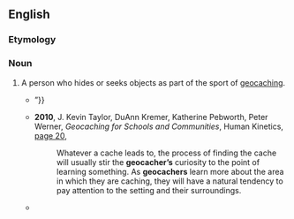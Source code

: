 ==English==

===Etymology===
{{suffix|en|geocache|er}}

===Noun===
{{en-noun}}

# A person who hides or seeks objects as part of the sport of [[geocaching]].
#* {{quote-text|lang=en|year=2008|author=Colleen Coble|title=Abomination|page=20|url=http://books.google.com/books?id=IFvfhsdPfNkC&pg=PA20&dq=%22Geocacher%7CGeocachers%22&hl=en&ei=EOFsTs2BO8OXiQfnncDtBA&sa=X&oi=book_result&ct=result&resnum=3&ved=0CDQQ6AEwAjgK#v=onepage&q=%22Geocacher%7CGeocachers%22&f=false|passage=“Couple of '''geocachers''' found a floater at Wilson's Pond about an hour ago. Nasty. The perp took her tongue and her face. {{...}}”}}
#* '''2010''', J. Kevin Taylor, DuAnn Kremer, Katherine Pebworth, Peter Werner, ''Geocaching for Schools and Communities'', Human Kinetics, [http://books.google.com/books?id=QcnVlRPbaa4C&pg=PA20&dq=%22Geocacher|Geocachers%22&hl=en&ei=Z91sTueEBYySiAer9czbBA&sa=X&oi=book_result&ct=result&resnum=8&ved=0CFIQ6AEwBw#v=onepage&q=%22Geocacher|Geocachers%22&f=false page 20],
#*: Whatever a cache leads to, the process of finding the cache will usually stir the '''geocacher’s''' curiosity to the point of learning something. As '''geocachers''' learn more about the area in which they are caching, they will have a natural tendency to pay attention to the setting and their surroundings.
#* {{quote-text|lang=en|year=2011|author=Terry Marsh|title=Geocaching in the UK|page=113|url=http://books.google.com/books?id=XsB8sDXleTgC&pg=PA113&dq=%22Geocacher%7CGeocachers%22&hl=en&ei=Z91sTueEBYySiAer9czbBA&sa=X&oi=book_result&ct=result&resnum=4&ved=0CD0Q6AEwAw#v=onepage&q=%22Geocacher%7CGeocachers%22&f=false|passage=Like any outdoor activity, geocaching involves some inherent risk, and many '''geocachers''' enjoy manageable risks.}}